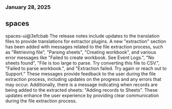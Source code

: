 ### January 28, 2025
## spaces

spaces-ui@3efcbab
The release notes include updates to the translation files to provide translations for extractor plugins. A new "extraction" section has been added with messages related to the file extraction process, such as "Retrieving file", "Parsing sheets", "Creating workbook", and various error messages like "Failed to create workbook. See Event Logs.", "No sheets found", "File is too large to parse. Try converting this file to CSV.", "Failed to parse workbook.", and "Extraction failed. Try again or reach out to Support." These messages provide feedback to the user during the file extraction process, including updates on the progress and any errors that may occur. Additionally, there is a message indicating when records are being added to the extracted sheets: "Adding records to Sheets". These updates enhance the user experience by providing clear communication during the file extraction process.